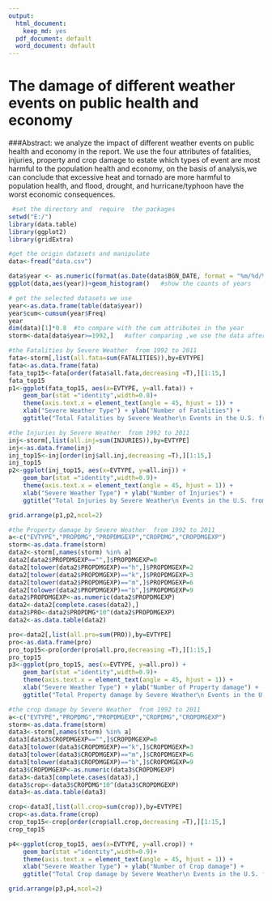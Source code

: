 ```yaml
---
output:
  html_document:
    keep_md: yes
  pdf_document: default
  word_document: default
---
```

# The damage of different weather events on public health and economy
###Abstract:
    we analyze the impact of different weather events on public health and economy in the report. We use the four attributes of fatalities, injuries, property and crop damage to estate which types of event are most harmful to the population health and economy, on the basis of analysis,we can conclude that excessive heat and tornado are more harmful to population health, and flood, drought, and hurricane/typhoon have the worst economic consequences.

```r
 #set the directory and  require  the packages 
setwd("E:/")  
library(data.table)
library(ggplot2)
library(gridExtra)
```

```r
#get the origin datasets and manipulate
data<-fread("data.csv")
```

```r

data$year <- as.numeric(format(as.Date(data$BGN_DATE, format = "%m/%d/%Y %H:%M:%S"), "%Y"))
ggplot(data,aes(year))+geom_histogram()   #show the counts of years
```

```r
# get the selected datasets we use
year<-as.data.frame(table(data$year))
year$cum<-cumsum(year$Freq)
year
dim(data)[1]*0.8  #to compare with the cum attributes in the year 
storm<-data[data$year>=1992,]   #after comparing ,we use the data after 1992,the datasets of storm is what we use next,its class is  also data.table
```

```r
#the Fatalities by Severe Weather  from 1992 to 2011
fata<-storm[,list(all.fata=sum(FATALITIES)),by=EVTYPE]
fata<-as.data.frame(fata)
fata_top15<-fata[order(fata$all.fata,decreasing =T),][1:15,]
fata_top15
p1<-ggplot(fata_top15, aes(x=EVTYPE, y=all.fata)) + 
    geom_bar(stat ="identity",width=0.8)+ 
    theme(axis.text.x = element_text(angle = 45, hjust = 1)) + 
    xlab("Severe Weather Type") + ylab("Number of Fatalities") + 
    ggtitle("Total Fatalities by Severe Weather\n Events in the U.S. from 1992 - 2011")
```

```r
#the Injuries by Severe Weather  from 1992 to 2011
inj<-storm[,list(all.inj=sum(INJURIES)),by=EVTYPE]
inj<-as.data.frame(inj)
inj_top15<-inj[order(inj$all.inj,decreasing =T),][1:15,]
inj_top15
p2<-ggplot(inj_top15, aes(x=EVTYPE, y=all.inj)) + 
    geom_bar(stat ="identity",width=0.9)+ 
    theme(axis.text.x = element_text(angle = 45, hjust = 1)) + 
    xlab("Severe Weather Type") + ylab("Number of Injuries") + 
    ggtitle("Total Injuries by Severe Weather\n Events in the U.S. from 1992 - 2011")
```

```r
grid.arrange(p1,p2,ncol=2)
```

```r
#the Property damage by Severe Weather  from 1992 to 2011
a<-c("EVTYPE","PROPDMG","PROPDMGEXP","CROPDMG","CROPDMGEXP")
storm<-as.data.frame(storm)
data2<-storm[,names(storm) %in% a]
data2[data2$PROPDMGEXP=="",]$PROPDMGEXP=0
data2[tolower(data2$PROPDMGEXP)=="h",]$PROPDMGEXP=2
data2[tolower(data2$PROPDMGEXP)=="k",]$PROPDMGEXP=3
data2[tolower(data2$PROPDMGEXP)=="m",]$PROPDMGEXP=6
data2[tolower(data2$PROPDMGEXP)=="b",]$PROPDMGEXP=9
data2$PROPDMGEXP<-as.numeric(data2$PROPDMGEXP)
data2<-data2[complete.cases(data2),]
data2$PRO<-data2$PROPDMG*10^(data2$PROPDMGEXP)
data2<-as.data.table(data2)

pro<-data2[,list(all.pro=sum(PRO)),by=EVTYPE]
pro<-as.data.frame(pro)
pro_top15<-pro[order(pro$all.pro,decreasing =T),][1:15,]
pro_top15
p3<-ggplot(pro_top15, aes(x=EVTYPE, y=all.pro)) + 
    geom_bar(stat ="identity",width=0.9)+ 
    theme(axis.text.x = element_text(angle = 45, hjust = 1)) + 
    xlab("Severe Weather Type") + ylab("Number of Property damage") + 
    ggtitle("Total Property damage by Severe Weather\n Events in the U.S. from 1992 - 2011")
```

```r
#the crop damage by Severe Weather  from 1992 to 2011
a<-c("EVTYPE","PROPDMG","PROPDMGEXP","CROPDMG","CROPDMGEXP")
storm<-as.data.frame(storm)
data3<-storm[,names(storm) %in% a]
data3[data3$CROPDMGEXP=="",]$CROPDMGEXP=0
data3[tolower(data3$CROPDMGEXP)=="k",]$CROPDMGEXP=3
data3[tolower(data3$CROPDMGEXP)=="m",]$CROPDMGEXP=6
data3[tolower(data3$CROPDMGEXP)=="b",]$CROPDMGEXP=9
data3$CROPDMGEXP<-as.numeric(data3$CROPDMGEXP)
data3<-data3[complete.cases(data3),]
data3$crop<-data3$CROPDMG*10^(data3$CROPDMGEXP)
data3<-as.data.table(data3)

crop<-data3[,list(all.crop=sum(crop)),by=EVTYPE]
crop<-as.data.frame(crop)
crop_top15<-crop[order(crop$all.crop,decreasing =T),][1:15,]
crop_top15

p4<-ggplot(crop_top15, aes(x=EVTYPE, y=all.crop)) + 
    geom_bar(stat ="identity",width=0.9)+ 
    theme(axis.text.x = element_text(angle = 45, hjust = 1)) + 
    xlab("Severe Weather Type") + ylab("Number of Crop damage") + 
    ggtitle("Total Crop damage by Severe Weather\n Events in the U.S. from 1992 - 2011")
```

```r
grid.arrange(p3,p4,ncol=2)
```
